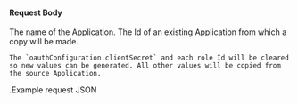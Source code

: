 
#### Request Body

<APIBlock>
  <APIField name="application.name" type="String" required>
    The name of the Application.
  </APIField>
  <APIField name="sourceApplicationId" type="UUID" required>
    The Id of an existing Application from which a copy will be made.

    The `oauthConfiguration.clientSecret` and each role Id will be cleared so new values can be generated. All other values will be copied from the source Application.
  </APIField>
</APIBlock>

.Example request JSON
<JSON  src="applications/copy-request.json" />
